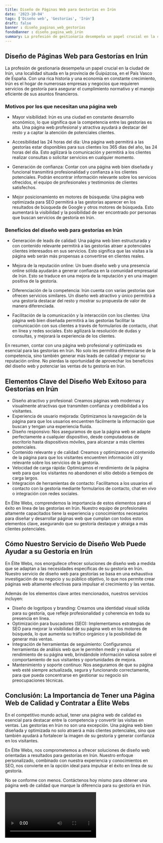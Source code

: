 ```yaml
---
title: Diseño de Páginas Web para Gestorías en Irún
date: '2023-10-04'
tags: ['Diseño web', 'Gestorías', 'Irún']
draft: false
banner : diseño_paginas_web_gestorías
fondoBanner : diseño_pagina_web_irún
summary: La profesión de gestionaría desempeña un papel crucial en la ciudad de Irún, una localidad situada en la provincia de Guipúzcoa, en el País Vasco de España. Con una rica historia y una economía en constante crecimiento, Irún es el hogar de numerosas empresas y negocios que requieren servicios de gestoría para asegurar el cumplimiento normativo y el manejo eficiente de sus asuntos financieros.
---
```


## Diseño de Páginas Web para Gestorías en Irún

La profesión de gestionaría desempeña un papel crucial en la ciudad de Irún, una localidad situada en la provincia de Guipúzcoa, en el País Vasco de España. Con una rica historia y una economía en constante crecimiento, Irún es el hogar de numerosas empresas y negocios que requieren servicios de gestoría para asegurar el cumplimiento normativo y el manejo eficiente de sus asuntos financieros.

### Motivos por los que necesitan una página web

- Mayor visibilidad: Irún es una ciudad en constante desarrollo económico, lo que significa que la competencia entre las gestorías es alta. Una página web profesional y atractiva ayudará a destacar del resto y a captar la atención de potenciales clientes.

- Accesibilidad las 24 horas del día: Una página web permitirá a las gestorías estar disponibles para sus clientes los 365 días del año, las 24 horas del día. Esto agilizará la comunicación y permitirá a los clientes realizar consultas o solicitar servicios en cualquier momento.

- Generación de confianza: Contar con una página web bien diseñada y funcional transmitirá profesionalidad y confianza a los clientes potenciales. Podrán encontrar información relevante sobre los servicios ofrecidos, el equipo de profesionales y testimonios de clientes satisfechos.

- Mejor posicionamiento en motores de búsqueda: Una página web optimizada para SEO permitirá a las gestorías aparecer en los resultados de búsqueda de Google y otros motores de búsqueda. Esto aumentará la visibilidad y la posibilidad de ser encontrado por personas que buscan servicios de gestoría en Irún.

### Beneficios del diseño web para gestorías en Irún

- Generación de leads de calidad: Una página web bien estructurada y con contenido relevante permitirá a las gestorías atraer a potenciales clientes interesados en sus servicios. Esto significa que las visitas a la página web serán más propensas a convertirse en clientes reales.

- Mejora de la reputación online: Un buen diseño web y una presencia online sólida ayudarán a generar confianza en la comunidad empresarial de Irún. Esto se traduce en una mejora de la reputación y en una imagen positiva de la gestoría.

- Diferenciación de la competencia: Irún cuenta con varias gestorías que ofrecen servicios similares. Un diseño web atractivo y único permitirá a una gestoría destacar del resto y mostrar su propuesta de valor de manera diferenciada.

- Facilitación de la comunicación y la interacción con los clientes: Una página web bien diseñada permitirá a las gestorías facilitar la comunicación con sus clientes a través de formularios de contacto, chat en línea y redes sociales. Esto agilizará la resolución de dudas y consultas, y mejorará la experiencia de los clientes.

En resumen, contar con una página web profesional y optimizada es esencial para las gestorías en Irún. No solo les permitirá diferenciarse de la competencia, sino también generar más leads de calidad y mejorar su reputación online. No pierdas la oportunidad de aprovechar los beneficios del diseño web y potenciar las ventas de tu gestoría en Irún.

<GifSeo />

<Cta />

## Elementos Clave del Diseño Web Exitoso para Gestorías en Irún

- Diseño atractivo y profesional: Creamos páginas web modernas y visualmente atractivas que transmiten confianza y credibilidad a los visitantes.
- Experiencia de usuario mejorada: Optimizamos la navegación de la página para que los usuarios encuentren fácilmente la información que buscan y tengan una experiencia fluida.
- Diseño responsivo: Nos aseguramos de que la página web se adapte perfectamente a cualquier dispositivo, desde computadoras de escritorio hasta dispositivos móviles, para alcanzar a más clientes potenciales.
- Contenido relevante y de calidad: Creamos y optimizamos el contenido de la página para que los visitantes encuentren información útil y relevante sobre los servicios de la gestoría.
- Velocidad de carga rápida: Optimizamos el rendimiento de la página web para que los visitantes no abandonen el sitio debido a tiempos de carga largos.
- Integración de herramientas de contacto: Facilitamos a los usuarios el contacto con la gestoría mediante formularios de contacto, chat en vivo o integración con redes sociales.

En Élite Webs, comprendemos la importancia de estos elementos para el éxito en línea de las gestorías en Irún. Nuestro equipo de profesionales altamente capacitados tiene la experiencia y conocimientos necesarios para diseñar y desarrollar páginas web que cumplan con todos estos elementos clave, asegurando que su gestoría destaque y atraiga a más clientes potenciales.

## Cómo Nuestro Servicio de Diseño Web Puede Ayudar a su Gestoría en Irún

En Élite Webs, nos enorgullece ofrecer soluciones de diseño web a medida que se adaptan a las necesidades específicas de su gestoría en Irún. Nuestro servicio de diseño web para gestorías se basa en una exhaustiva investigación de su negocio y su público objetivo, lo que nos permite crear páginas web altamente efectivas para impulsar el crecimiento y las ventas.

Además de los elementos clave antes mencionados, nuestros servicios incluyen:

- Diseño de logotipos y branding: Creamos una identidad visual sólida para su gestoría, que refleje profesionalidad y coherencia en toda su presencia en línea.
- Optimización para buscadores (SEO): Implementamos estrategias de SEO para mejorar la visibilidad de su página web en los motores de búsqueda, lo que aumenta su tráfico orgánico y la posibilidad de generar más ventas.
- Integración de herramientas de seguimiento: Configuramos herramientas de análisis web que le permiten medir y evaluar el rendimiento de su página web, brindándole información valiosa sobre el comportamiento de sus visitantes y oportunidades de mejora.
- Mantenimiento y soporte continuo: Nos aseguramos de que su página web esté siempre actualizada, segura y funcionando correctamente, para que pueda concentrarse en gestionar su negocio sin preocupaciones técnicas.

## Conclusión: La Importancia de Tener una Página Web de Calidad y Contratar a Élite Webs

En el competitivo mundo actual, tener una página web de calidad es esencial para destacar entre la competencia y convertir las visitas en ventas. Las gestorías en Irún no son una excepción. Una página web bien diseñada y optimizada no solo atraerá a más clientes potenciales, sino que también ayudará a fortalecer la imagen de su gestoría y generar confianza en los visitantes.

En Élite Webs, nos comprometemos a ofrecer soluciones de diseño web orientadas a resultados para gestorías en Irún. Nuestro enfoque personalizado, combinado con nuestra experiencia y conocimientos en SEO, nos convierte en la opción ideal para impulsar el éxito en línea de su gestoría.

No se conforme con menos. Contáctenos hoy mismo para obtener una página web de calidad que marque la diferencia para su gestoría en Irún.

<Video />

<CtaBot job='Gestorías' city='Irún'/>

<Gmaps query='Irún+españa+maps' />